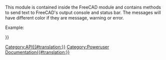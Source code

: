 <languages/>
{{VeryImportantMessage|(October 2019) Do not edit this page. The information is incomplete and outdated. For the latest API, see the [https://www.freecadweb.org/api autogenerated API documentation], or generate the documentation yourself, see [[Source documentation|Source documentation]].}}

This module is contained inside the FreeCAD module and contains methods to send text to FreeCAD's output console and status bar. The messages will have different color if they are message, warning or error. 

Example:
{{Code|code=
import FreeCAD
FreeCAD.Console.PrintMessage("Hello World!\n")
}}


{{APIFunction|GetStatus|"Log" or "Msg" or "Wrn" or "Err"|Get the status for either Log, Msg, Wrn or Error for an observer|a status string.}}
{{APIFunction|PrintError|string|Prints an error message to the output|nothing}}
{{APIFunction|PrintLog|string|Prints a log message to the output|nothing}}
{{APIFunction|PrintMessage|string|Prints a message to the output|nothing}}
{{APIFunction|PrintWarning|string|Prints a warning to the output|nothing}}
{{APIFunction|SetStatus|string|Set the stats for either Log, Msg, Wrn or Error for an observer| }}

{{Userdocnavi{{#translation:}}}}
[[Category:API{{#translation:}}]]
[[Category:Poweruser Documentation{{#translation:}}]]
{{clear}}